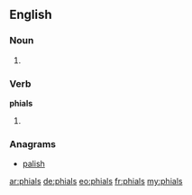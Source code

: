==English==

===Noun===
{{head|en}}

# {{plural of|phial}}

===Verb===
'''phials'''

# {{en-third-person singular of|phial}}

===Anagrams===
* [[palish#English|palish]]

[[ar:phials]]
[[de:phials]]
[[eo:phials]]
[[fr:phials]]
[[my:phials]]